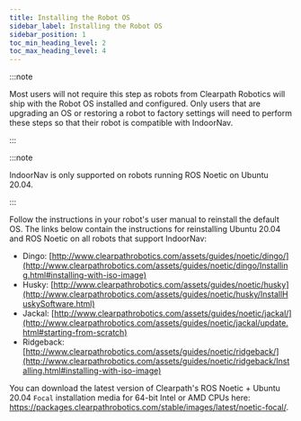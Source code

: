 ---
title: Installing the Robot OS
sidebar_label: Installing the Robot OS
sidebar_position: 1
toc_min_heading_level: 2
toc_max_heading_level: 4
---

:::note

Most users will not require this step as robots from Clearpath Robotics
will ship with the Robot OS installed and configured. Only users that
are upgrading an OS or restoring a robot to factory settings will need
to perform these steps so that their robot is compatible with IndoorNav.

:::

:::note

IndoorNav is only supported on robots running ROS Noetic on Ubuntu
20.04.

:::

Follow the instructions in your robot's user manual to reinstall the
default OS. The links below contain the instructions for reinstalling
Ubuntu 20.04 and ROS Noetic on all robots that support IndoorNav:

-   Dingo:
    [http://www.clearpathrobotics.com/assets/guides/noetic/dingo/](http://www.clearpathrobotics.com/assets/guides/noetic/dingo/Installing.html#installing-with-iso-image)
-   Husky:
    [http://www.clearpathrobotics.com/assets/guides/noetic/husky](http://www.clearpathrobotics.com/assets/guides/noetic/husky/InstallHuskySoftware.html)
-   Jackal:
    [http://www.clearpathrobotics.com/assets/guides/noetic/jackal/](http://www.clearpathrobotics.com/assets/guides/noetic/jackal/update.html#starting-from-scratch)
-   Ridgeback:
    [http://www.clearpathrobotics.com/assets/guides/noetic/ridgeback/](http://www.clearpathrobotics.com/assets/guides/noetic/ridgeback/Installing.html#installing-with-iso-image)

You can download the latest version of Clearpath's ROS Noetic + Ubuntu
20.04 `Focal` installation media for 64-bit Intel or AMD CPUs here:
<https://packages.clearpathrobotics.com/stable/images/latest/noetic-focal/>.
